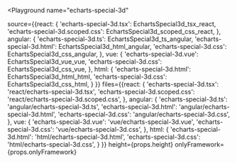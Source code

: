 

<Playground
  name="echarts-special-3d"
  
  source={{react: {
             'echarts-special-3d.tsx': EchartsSpecial3d_tsx_react,
             'echarts-special-3d.scoped.css': EchartsSpecial3d_scoped_css_react,
           },
           angular: {
             'echarts-special-3d.ts': EchartsSpecial3d_ts_angular,
             'echarts-special-3d.html': EchartsSpecial3d_html_angular,
             'echarts-special-3d.css': EchartsSpecial3d_css_angular,
           },
           vue: {
             'echarts-special-3d.vue': EchartsSpecial3d_vue_vue,
             'echarts-special-3d.css': EchartsSpecial3d_css_vue,
           },
           html: {
             'echarts-special-3d.html': EchartsSpecial3d_html_html,
             'echarts-special-3d.css': EchartsSpecial3d_css_html,
           }
}}
  files={{react: {
            'echarts-special-3d.tsx': 'react/echarts-special-3d.tsx',
            'echarts-special-3d.scoped.css': 'react/echarts-special-3d.scoped.css',
          },
          angular: {
            'echarts-special-3d.ts': 'angular/echarts-special-3d.ts',
            'echarts-special-3d.html': 'angular/echarts-special-3d.html',
            'echarts-special-3d.css': 'angular/echarts-special-3d.css',
          },
          vue: {
            'echarts-special-3d.vue': 'vue/echarts-special-3d.vue',
            'echarts-special-3d.css': 'vue/echarts-special-3d.css',
          },
          html: {
            'echarts-special-3d.html': 'html/echarts-special-3d.html',
            'echarts-special-3d.css': 'html/echarts-special-3d.css',
          }
}}
  height={props.height}
  onlyFramework={props.onlyFramework}
></Playground>
